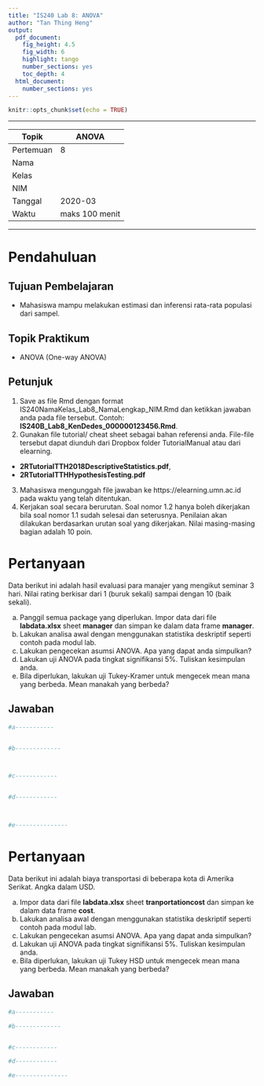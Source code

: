 ---
title: "IS240 Lab 8: ANOVA"
author: "Tan Thing Heng"
output:
  pdf_document: 
    fig_height: 4.5
    fig_width: 6
    highlight: tango
    number_sections: yes
    toc_depth: 4
  html_document: 
    number_sections: yes
---

```{r setup, include=FALSE, message=FALSE, warning=FALSE}
knitr::opts_chunk$set(echo = TRUE)
```

******************************************************
Topik    | ANOVA
---------|----------             
Pertemuan| 8   
Nama     |           
Kelas    |       
NIM      |    
Tanggal  | 2020-03
Waktu    | maks 100 menit     
******************************************************

# Pendahuluan

## Tujuan Pembelajaran

- Mahasiswa mampu melakukan estimasi dan inferensi rata-rata populasi dari sampel. 

## Topik Praktikum

- ANOVA (One-way ANOVA)


## Petunjuk 

1. Save as file Rmd dengan format  IS240NamaKelas_Lab8_NamaLengkap_NIM.Rmd dan ketikkan jawaban anda pada file tersebut. Contoh: **IS240B_Lab8_KenDedes_000000123456.Rmd**. 
2. Gunakan file tutorial/ cheat sheet sebagai bahan referensi anda. File-file tersebut dapat diunduh dari Dropbox folder TutorialManual atau dari elearning.    
- **2RTutorialTTH2018DescriptiveStatistics.pdf**,
- **2RTutorialTTHHypothesisTesting.pdf**
3. Mahasiswa mengunggah file jawaban ke https://elearning.umn.ac.id pada waktu yang telah ditentukan. 
4. Kerjakan soal secara berurutan. Soal nomor 1.2 hanya boleh dikerjakan bila soal nomor 1.1 sudah selesai dan seterusnya. Penilaian akan dilakukan berdasarkan urutan soal yang dikerjakan. Nilai masing-masing bagian adalah 10 poin.


# Pertanyaan

Data berikut ini adalah hasil evaluasi para manajer yang mengikut seminar 3 hari. Nilai rating berkisar dari 1 (buruk sekali) sampai dengan 10 (baik sekali). 

a. Panggil semua package yang diperlukan. Impor data dari file **labdata.xlsx** sheet **manager** dan simpan ke dalam data frame **manager**.
b. Lakukan analisa awal dengan menggunakan statistika deskriptif seperti contoh pada modul lab.
c. Lakukan pengecekan asumsi ANOVA. Apa yang dapat anda simpulkan?
d. Lakukan uji ANOVA pada tingkat signifikansi 5%. Tuliskan kesimpulan anda. 
e. Bila diperlukan, lakukan uji Tukey-Kramer untuk mengecek mean mana yang berbeda. Mean manakah yang berbeda?

## Jawaban

```{r message=FALSE, warning=FALSE}

#a-----------


#b-------------



#c------------


#d------------



#e---------------


```


# Pertanyaan

Data berikut ini adalah biaya transportasi di beberapa kota di Amerika Serikat. Angka dalam USD.

a. Impor data dari file **labdata.xlsx** sheet **tranportationcost** dan simpan ke dalam data frame **cost**.
b. Lakukan analisa awal dengan menggunakan statistika deskriptif seperti contoh pada modul lab.
c. Lakukan pengecekan asumsi ANOVA. Apa yang dapat anda simpulkan?
d. Lakukan uji ANOVA pada tingkat signifikansi 5%. Tuliskan kesimpulan anda. 
e. Bila diperlukan, lakukan uji Tukey HSD untuk mengecek mean mana yang berbeda. Mean manakah yang berbeda?

## Jawaban

```{r, warning=FALSE, message=FALSE}
#a-----------

#b-------------


#c------------

#d------------

#e---------------

```



